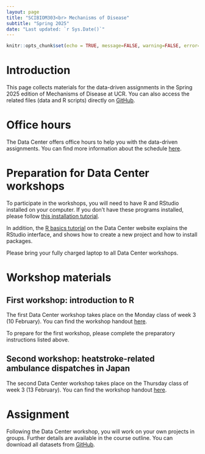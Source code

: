 ```yaml
---
layout: page
title: "SCIBIOM303<br> Mechanisms of Disease"
subtitle: "Spring 2025"
date: "Last updated: `r Sys.Date()`"
---
```


```r
knitr::opts_chunk$set(echo = TRUE, message=FALSE, warning=FALSE, error=FALSE)
```

# Introduction

This page collects materials for the data-driven assignments in the Spring 2025 edition of Mechanisms of Disease at UCR. You can also access the related files (data and R scripts) directly on [GitHub](https://github.com/ucrdatacenter/projects/tree/main/SCIBIOM303/2025h1).

# Office hours

The Data Center offers office hours to help you with the data-driven assignments. You can find more information about the schedule [here](../../contact.qmd).

# Preparation for Data Center workshops

To participate in the workshops, you will need to have R and RStudio installed on your computer. If you don’t have these programs installed, please follow [this installation tutorial](../../tutorials/r_install.qmd).

In addition, the [R basics tutorial](../../../tutorials/r_basics.qmd) on the Data Center website explains the RStudio interface, and shows how to create a new project and how to install packages.

Please bring your fully charged laptop to all Data Center workshops.

# Workshop materials

## First workshop: introduction to R

The first Data Center workshop takes place on the Monday class of week 3 (10 February). You can find the workshop handout [here](SCIBIOM303/workshop1.qmd).

To prepare for the first workshop, please complete the preparatory instructions listed above.

## Second workshop: heatstroke-related ambulance dispatches in Japan

The second Data Center workshop takes place on the Thursday class of week 3 (13 February). You can find the workshop handout [here](SCIBIOM303/workshop2.qmd).

# Assignment

Following the Data Center workshop, you will work on your own projects in groups. Further details are available in the course outline. You can download all datasets from [GitHub](https://github.com/ucrdatacenter/projects/tree/main/SCIBIOM303/2025h1/data).

